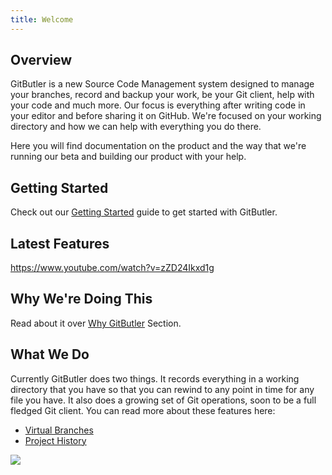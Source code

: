 ```yaml
---
title: Welcome
---
```


## Overview

GitButler is a new Source Code Management system designed to manage your branches, record and backup your work, be your Git client, help with your code and much more. Our focus is everything after writing code in your editor and before sharing it on GitHub. We're focused on your working directory and how we can help with everything you do there.

Here you will find documentation on the product and the way that we're running our beta and building our product with your help.

## Getting Started

Check out our [Getting Started](/guide) guide to get started with GitButler.

## Latest Features

https://www.youtube.com/watch?v=zZD24Ikxd1g

## Why We're Doing This

Read about it over [Why GitButler](/why-gitbutler) Section.

## What We Do

Currently GitButler does two things. It records everything in a working directory that you have so that you can rewind to any point in time for any file you have. It also does a growing set of Git operations, soon to be a full fledged Git client. You can read more about these features here:

- [Virtual Branches](/features/virtual-branches/overview)
- [Project History](/features/timeline)

<img src="/img/dots-bowtie.svg" className="w-72 mx-auto" />
